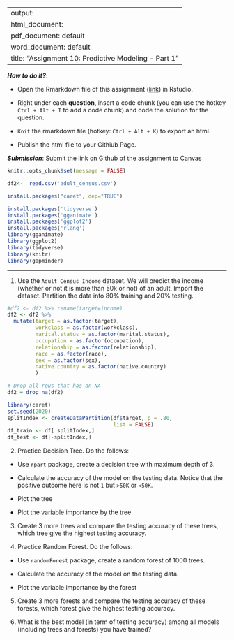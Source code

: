 
---
output: 
  html_document:
  pdf_document: default
  word_document: default
title: "Assignment 10: Predictive Modeling - Part 1"
---

***How to do it?***: 

- Open the Rmarkdown file of this assignment ([link](assignment10.Rmd)) in Rstudio. 

- Right under each **question**, insert  a code chunk (you can use the hotkey `Ctrl + Alt + I` to add a code chunk) and code the solution for the question. 

- `Knit` the rmarkdown file (hotkey: `Ctrl + Alt + K`) to export an html.  

-  Publish the html file to your Githiub Page. 

***Submission***: Submit the link on Github of the assignment to Canvas

```r
knitr::opts_chunk$set(message = FALSE)
```
```r
df2<-  read.csv('adult_census.csv')
```
```r
install.packages("caret", dep="TRUE")
```

```r
install.packages('tidyverse')
install.packages('gganimate')
install.packages('ggplot2')
install.packages('rlang')
library(gganimate)
library(ggplot2)
library(tidyverse)
library(knitr)
library(gapminder)
```

-------

1. Use the `Adult Census Income` dataset.  We will predict the income (whether or not it is more than 50k or not) of an adult. Import the dataset.  Partition the data into 80% training and 20% testing. 
```r
#df2 <- df2 %>% rename(target=income)
df2 <- df2 %>% 
  mutate(target = as.factor(target),
         workclass = as.factor(workclass),
         marital.status = as.factor(marital.status),
         occupation = as.factor(occupation),
         relationship = as.factor(relationship),
         race = as.factor(race),
         sex = as.factor(sex),
         native.country = as.factor(native.country)
         )

# Drop all rows that has an NA
df2 = drop_na(df2)
```
```r
library(caret)
set.seed(2020)
splitIndex <- createDataPartition(df$target, p = .80, 
                                  list = FALSE)
df_train <- df[ splitIndex,]
df_test <- df[-splitIndex,]
```


2. Practice Decision Tree.  Do the follows:

  - Use `rpart` package, create a decision tree with maximum depth of 3. 
  
  - Calculate the accuracy of the model on the testing data. Notice that the positive outcome here is not `1` but `>50K` or `<50K`. 
  
  - Plot the tree
  
  - Plot the variable importance by the tree
  
3. Create 3 more trees and compare the testing accuracy of these trees, which tree give the highest testing accuracy.

4. Practice Random Forest.  Do the follows: 

  - Use `randomForest` package, create a random forest of 1000 trees. 
  
  - Calculate the accuracy of the model on the testing data. 
  
  - Plot the variable importance by the forest

5. Create 3 more forests and compare the testing accuracy of these forests, which forest give the highest testing accuracy.

6. What is the best model (in term of testing accuracy) among all models (including trees and forests) you have trained?

